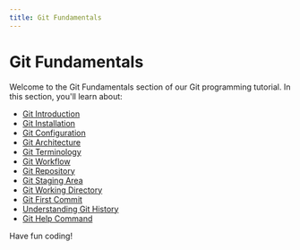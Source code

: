 ```yaml
---
title: Git Fundamentals
---
```


# Git Fundamentals

Welcome to the Git Fundamentals section of our Git programming tutorial. In this section, you'll learn about:

- [Git Introduction](./0-git-introduction.mdx)
- [Git Installation](./1-git-installation.mdx)
- [Git Configuration](./2-git-configuration.mdx)
- [Git Architecture](./3-git-architecture.mdx)
- [Git Terminology](./4-git-terminology.mdx)
- [Git Workflow](./5-git-workflow.mdx)
- [Git Repository](./6-git-repository.mdx)
- [Git Staging Area](./7-git-staging-area.mdx)
- [Git Working Directory](./8-git-working-directory.mdx)
- [Git First Commit](./9-git-first-commit.mdx)
- [Understanding Git History](./10-git-history.mdx)
- [Git Help Command](./11-git-help-command.mdx)

Have fun coding!